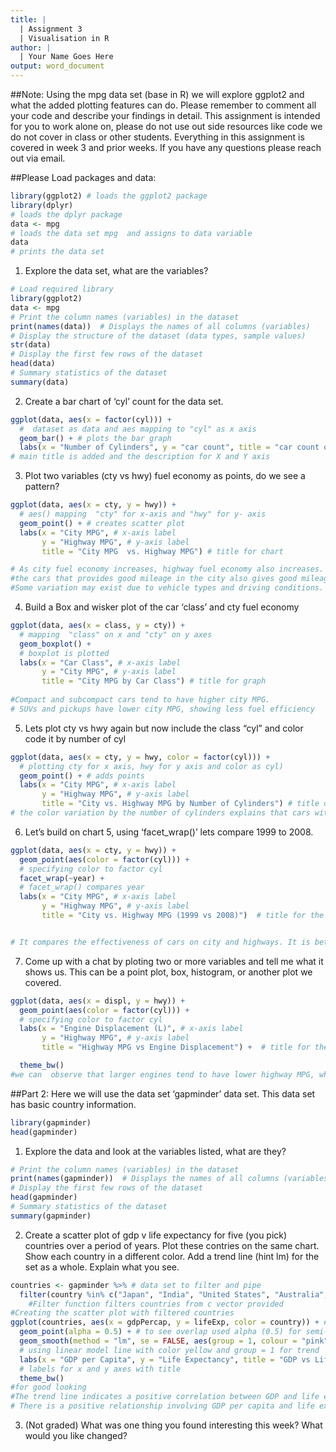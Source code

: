 ```yaml
---
title: |
  | Assignment 3
  | Visualisation in R
author: |
  | Your Name Goes Here
output: word_document
---
```


##Note:
Using the mpg data set (base in R) we will explore ggplot2 and what the added plotting features can do.
Please remember to comment all your code and describe your findings in detail.
This assignment is intended for you to work alone on, please do not use out side resources like code we do not cover in class or other students. Everything in this assignment is covered in week 3 and prior weeks. If you have any questions please reach out via email.

##Please Load packages and data:
```r

library(ggplot2) # loads the ggplot2 package
library(dplyr)
# loads the dplyr package 
data <- mpg 
# loads the data set mpg  and assigns to data variable
data
# prints the data set
```
1) Explore the data set, what are the variables?
```r
# Load required library
library(ggplot2)
data <- mpg  
# Print the column names (variables) in the dataset
print(names(data))  # Displays the names of all columns (variables)
# Display the structure of the dataset (data types, sample values)
str(data)
# Display the first few rows of the dataset
head(data)
# Summary statistics of the dataset
summary(data)

```

2) Create a bar chart of 'cyl' count for the data set.
```r
ggplot(data, aes(x = factor(cyl))) + 
  #  dataset as data and aes mapping to "cyl" as x axis
  geom_bar() + # plots the bar graph
  labs(x = "Number of Cylinders", y = "car count", title = "car count on no of cylinder it has") 
# main title is added and the description for X and Y axis
```

3) Plot two variables (cty vs hwy) fuel economy as points, do we see a pattern?
```r
ggplot(data, aes(x = cty, y = hwy)) + 
  # aes() mapping  "cty" for x-axis and "hwy" for y- axis 
  geom_point() + # creates scatter plot 
  labs(x = "City MPG", # x-axis label
       y = "Highway MPG", # y-axis label
       title = "City MPG  vs. Highway MPG") # title for chart

# As city fuel economy increases, highway fuel economy also increases.
#the cars that provides good mileage in the city also gives good mileage on the highway.
#Some variation may exist due to vehicle types and driving conditions.
```

4) Build a Box and wisker plot of the car 'class' and cty fuel economy 
```r
ggplot(data, aes(x = class, y = cty)) +
  # mapping  "class" on x and "cty" on y axes
  geom_boxplot() + 
  # boxplot is plotted
  labs(x = "Car Class", # x-axis label
       y = "City MPG", # y-axis label
       title = "City MPG by Car Class") # title for graph
 
#Compact and subcompact cars tend to have higher city MPG.
# SUVs and pickups have lower city MPG, showing less fuel efficiency

```

5) Lets plot cty vs hwy again but now include the class "cyl" and color code it by number of cyl
```r
ggplot(data, aes(x = cty, y = hwy, color = factor(cyl))) + 
  # plotting cty for x axis, hwy for y axis and color as cyl)
  geom_point() + # adds points
  labs(x = "City MPG", # x-axis label
       y = "Highway MPG", # y-axis label
       title = "City vs. Highway MPG by Number of Cylinders") # title of the chart
# the color variation by the number of cylinders explains that cars with fewer normally have higher efficiency in both city and highway driving situations.
```

6) Let's build on chart 5, using 'facet_wrap()' lets compare 1999 to 2008.
```r
ggplot(data, aes(x = cty, y = hwy)) + 
  geom_point(aes(color = factor(cyl))) +
  # specifying color to factor cyl
  facet_wrap(~year) + 
  # facet_wrap() compares year
  labs(x = "City MPG", # x-axis label
       y = "Highway MPG", # y-axis label 
       title = "City vs. Highway MPG (1999 vs 2008)")  # title for the graph


# It compares the effectiveness of cars on city and highways. It is better in 2008 compared to 1999 maybe because of advancement of technology. 
```

7) Come up with a chat by ploting two or more variables and tell me what it shows us. This can be a point plot, box, histogram, or another plot we covered. 
```r
ggplot(data, aes(x = displ, y = hwy)) + 
  geom_point(aes(color = factor(cyl))) + 
  # specifying color to factor cyl
  labs(x = "Engine Displacement (L)", # x-axis label
       y = "Highway MPG", # y-axis label 
       title = "Highway MPG vs Engine Displacement") +  # title for the graph

  theme_bw()
#we can  observe that larger engines tend to have lower highway MPG, while smaller engines generally perform better on the highway in terms of fuel efficiency. The points are clustered to show this inverse relationship.

```

##Part 2:
Here we will use the data set 'gapminder' data set. This data set has basic country information.
```r
library(gapminder)
head(gapminder)
```

1) Explore the data and look at the variables listed, what are they?
```r
# Print the column names (variables) in the dataset
print(names(gapminder))  # Displays the names of all columns (variables)
# Display the first few rows of the dataset
head(gapminder)
# Summary statistics of the dataset
summary(gapminder)
```

2) Create a scatter plot of gdp v life expectancy for five (you pick) countries over a period of years. Plot these contries on the same chart. Show each country in a different color. Add a trend line (hint lm) for the set as a whole. Explain what you see.
```r

countries <- gapminder %>% # data set to filter and pipe
  filter(country %in% c("Japan", "India", "United States", "Australia", "Germany"))
    #Filter function filters countries from c vector provided 
#Creating the scatter plot with filtered countries
ggplot(countries, aes(x = gdpPercap, y = lifeExp, color = country)) + # aes() with x and y axes
  geom_point(alpha = 0.5) + # to see overlap used alpha (0.5) for semi-transparent points
  geom_smooth(method = "lm", se = FALSE, aes(group = 1, colour = "pink")) +  
  # using linear model line with color yellow and group = 1 for trend
  labs(x = "GDP per Capita", y = "Life Expectancy", title = "GDP vs Life Expectancy Across Five Countries") +
  # labels for x and y axes with title
  theme_bw()
#for good looking
#The trend line indicates a positive correlation between GDP and life expectancy, meaning that, in general, countries with higher GDP tend to have higher life expectancy. However, the slope of the trend line can vary, reflecting different economic growth patterns in these countries.
# There is a positive relationship involving GDP per capita and life expectation which indicates the country with higher gdp has extended life probability. As well, there is a substantial sum of flexibility in the plot which says other factors can be affecting the correlation like weather, lifestyle, diet, etc.
```

3) (Not graded) What was one thing you found interesting this week? What would you like changed? 
```r

```

